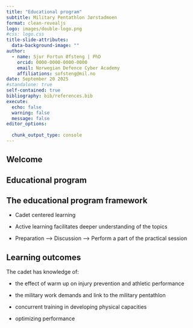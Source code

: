 ```yaml
---
title: "Educational program"
subtitle: Military Pentathlon Jørstadmoen
format: clean-revealjs
logo: images/double-logo.png
#css: logo.css
title-slide-attributes: 
  data-background-image: ""
author:
  - name: Sjur Fortun Øfsteng | PhD
    orcid: 0000-0000-0000-0000
    email: Norwegian Defence Cyber Academy
    affiliations: sofsteng@mil.no
date: September 20 2025
#standalone: true
self-contained: true
bibliography: bib/references.bib
execute: 
  echo: false
  warning: false
  message: false
editor_options: 
  
  chunk_output_type: console
---
```



## Welcome


## Educational program


## The educational program framework

- Cadet centered learning

- Active learning facilitates deeper understanding of the topics

- Preparation --> Discussion --> Perform a part of the practical session


## Learning outcomes

The cadet has knowledge of:  

- the effect of warm up on injury prevention and athletic performance

- the military work demands and link to the military pentathlon

- concurrent training in developing physical capacities

- optimizing performance





